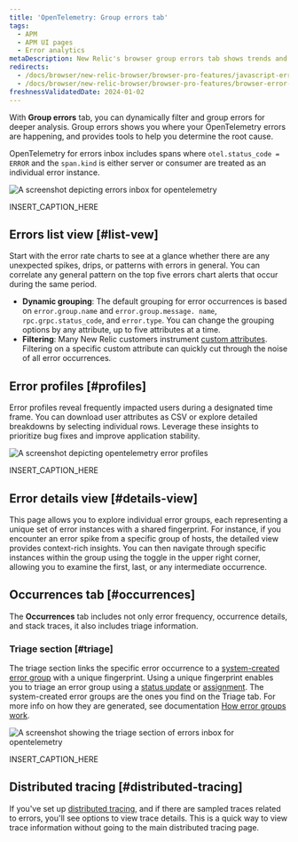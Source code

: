 ```yaml
---
title: 'OpenTelemetry: Group errors tab'
tags:
  - APM
  - APM UI pages
  - Error analytics
metaDescription: New Relic's browser group errors tab shows trends and anomalies that help you compare and troubleshoot error events.
redirects:
  - /docs/browser/new-relic-browser/browser-pro-features/javascript-errors-page-detect-analyze-errors
  - /docs/browser/new-relic-browser/browser-pro-features/browser-error-profiles-find-error-causes
freshnessValidatedDate: 2024-01-02
---
```





With **Group errors** tab, you can dynamically filter and group errors for deeper analysis. Group errors shows you where your OpenTelemetry errors are happening, and provides tools to help you determine the root cause.

OpenTelemetry for errors inbox includes spans where `otel.status_code = ERROR` and the `span.kind` is either server or consumer are treated as an individual error instance. 

<img
    title="otel errors inbox"
    alt="A screenshot depicting errors inbox for opentelemetry"
    src={errorsinboxOtelErrorsInbox}
/>

<figcaption>
    INSERT_CAPTION_HERE
</figcaption>

## Errors list view [#list-vew]

Start with the error rate charts to see at a glance whether there are any unexpected spikes, drips, or patterns with errors in general. You can correlate any general pattern on the top five errors chart alerts that occur during the same period.
* **Dynamic grouping**: The default grouping for error occurrences is based on `error.group.name` and `error.group.message. name`, `rpc.grpc.status_code`, and `error.type`. You can change the grouping options by any attribute, up to five attributes at a time. 
* **Filtering**:  Many New Relic customers instrument [custom attributes](/docs/data-apis/custom-data/custom-events/collect-custom-attributes/#enabling-custom). Filtering on a specific custom attribute can quickly cut through the noise of all error occurrences. 

## Error profiles [#profiles]

Error profiles reveal frequently impacted users during a designated time frame. You can download user attributes as CSV or explore detailed breakdowns by selecting individual rows. Leverage these insights to prioritize bug fixes and improve application stability.

<img
    title="otel error profiles"
    alt="A screenshot depicting opentelemetry error profiles"
    src={errorsinboxOtelErrorProfiles}
/>

<figcaption>
    INSERT_CAPTION_HERE
</figcaption>

## Error details view [#details-view]

This page allows you to explore individual error groups, each representing a unique set of error instances with a shared fingerprint. For instance, if you encounter an error spike from a specific group of hosts, the detailed view provides context-rich insights. You can then navigate through specific instances within the group using the toggle in the upper right corner, allowing you to examine the first, last, or any intermediate occurrence.

## Occurrences tab [#occurrences]
The **Occurrences** tab includes not only error frequency, occurrence details, and stack traces, it also includes triage information. 

### Triage section [#triage]
The triage section links the specific error occurrence to a [system-created error group](docs/errors-inbox/errors-inbox/#groups) with a unique fingerprint. Using a unique fingerprint enables you to triage an error group using a [status update](/docs/errors-inbox/errors-inbox/#status) or [assignment](/docs/errors-inbox/errors-inbox/#assign). The system-created error groups are the ones you find on the Triage tab. For more info on how they are generated, see documentation [How error groups work](docs/errors-inbox/errors-inbox/#how-groups-work). 

<img
    title="triage section"
    alt="A screenshot showing the triage section of errors inbox for opentelemetry"
    src={errorsinboxTriageOtelErrorsInbox}
/>

<figcaption>
    INSERT_CAPTION_HERE
</figcaption>

## Distributed tracing [#distributed-tracing]
If you've set up [distributed tracing](/docs/distributed-tracing/concepts/quick-start/), and if there are sampled traces related to errors, you'll see options to view trace details. This is a quick way to view trace information without going to the main distributed tracing page.